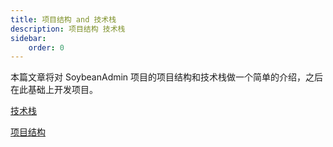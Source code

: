 ---
title: 项目结构 and 技术栈
description: 项目结构 技术栈
sidebar:
    order: 0
---

本篇文章将对 SoybeanAdmin 项目的项目结构和技术栈做一个简单的介绍，之后在此基础上开发项目。

[技术栈](https://docs.soybeanjs.cn/zh/guide/intro.html#%E7%89%B9%E6%80%A7)

[项目结构](https://docs.soybeanjs.cn/zh/guide/quick-start.html#%E7%9B%AE%E5%BD%95%E8%AF%B4%E6%98%8E)
